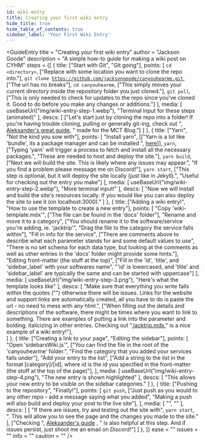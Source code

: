 ```yaml
---
id: wiki-entry
title: Creating your first wiki entry
hide_title: true
hide_table_of_contents: true
sidebar_label: 'Your First Wiki Entry'
---
```


<GuideEntry 
    title = "Creating your first wiki entry"
    author = "Jackson Goode"
    description = "A simple how-to guide for making a wiki post on CYHM"
    steps = {[
        {
            title: ["Start with Git", "Git going"],
            points: [
                <code>cd &#60;directory&#62;</code>,
                    ["Replace <directory> with some location you want to clone the repo into."],
                <code>git clone https://github.com/jacksongoode/canyouhearme.git</code>,
                    ["The url has no breaks"],
                <code>cd canyouhearme</code>,
                    ["This simply moves your current directory inside the repository folder you just cloned."],
                <code>git pull</code>,
                    ["This is only needed to check for updates to the repo since you've cloned it. Good to do before you make any changes or additions."]
            ],
            media: [
                useBaseUrl("img/wiki-entry-step-1.webp"),
                "Terminal input for these steps (animated)"
            ],
            descs: [
                ["Let's start just by cloning the repo into a folder! If you're having trouble cloning, pulling or generally git-ing, check out ", <a href='https://github.com/MCT-master/Guides/wiki/How-to-use-the-MCT-Blog-%E2%80%90-Creating-a-Blog-Post'>Aleksander's great guide</a>, " made for the MCT Blog."]
            ]
        },
        {
            title: ["Yarn", "Not the kind you sow with"],
            points: [
                "Install yarn",
                    [["Yarn is a lot like 'bundle', its a package manager and can be installed ", <a href='https://classic.yarnpkg.com/en/docs/install/'>here</a>]],
                <code>yarn</code>,
                    ["Typing 'yarn' will trigger a process to fetch and install all the necessary packages.",
                    "These are needed to host and deploy the site."],
                <code>yarn build</code>,
                    ["Next we will build the site. This is likely where any issues may appear.",
                    "If you find a problem please message me on Discord!"],
                <code>yarn start</code>,
                    ["This step is optional, but it will deploy the site locally (just like in Jekyll).",
                    "Useful for checking out the entry you make"]
            ],
            media: [
                useBaseUrl("img/wiki-entry-step-2.webp"),
                "More terminal input!"
            ],
            descs: [
                "Now we will install and build the site's resources locally. If you would like you can also deploy the site to see it (on localhost:3000)."
            ]
        },
        {
            title: ["Adding a wiki entry!", "How to use the template to create a new entry"],
            points: [
                "Copy 'wiki-template.mdx'",
                    ["The file can be found in the 'docs' folder"],
                "Rename and move it to a category",
                    ["You should rename it to the software/service you're adding, ie. 'jacktrip'",
                    "Drag the file to the category the service falls within"],
                "Fill in info for the service",
                    ["There are comments above to describe what each parameter stands for and some default values to use",
                    "There is no set schema for each data type, but looking at the comments as well as other entries in the 'docs' folder might provide some hints."],
                "Editing front-matter (the stuff at the top)",
                    ["Fill in the 'id', 'title', and 'sidebar_label' with your softwares name",
                    "'id' is lowercased, and 'title' and 'sidebar_label' are typically the same and can be started with uppercase"]
            ],
            media: [
                useBaseUrl("img/wiki-entry-step-3.png"),
                "Here's what the template looks like"
            ],
            descs: [
                "Make sure that everything you write falls within the quotes (\"\") otherwise there will be issues. Links for the website and support links are automatically created, all you have to do is paste the url - no need to mess with any html.",
                ["When filling out the details and descriptions of the software, there might be times where you want to link to something. There are examples of putting a link into the parameter and bolding, italicizing in other entries. Checking out ",<a href='https://github.com/jacksongoode/canyouhearme/edit/master/docs/audio/jacktrip.mdx'>jacktrip.mdx</a>," is a nice example of a wiki entry!"],   
            ]
        },
        {
            title: ["Creating a link to your page", "Editing the sidebar"],
            points: [
                "Open 'sidebarsWiki.js'",
                    ["You can find the file in the root of the 'canyouhearme' folder.",
                    "Find the category that you added your services falls under"],
                "Add your entry to the list",
                    ["Add a string to the list in the format [category]/[id], where id is the id you specified in the front-matter (the stuff at the top of the page)"],
            ],
            media: [
                useBaseUrl("img/wiki-entry-step-4.png"),
                "The new entry is shown highlighted"
            ],
            descs: [
                "This allows your new entry to be visible on the sidebar categories."
            ]
        },
        {
            title: ["Pushing to the repository", "Finally!"],
            points: [
                <code>git push</code>,
                    ["Just push as you would to any other repo - add a message saying what you added",
                    "Making a push will also build and deploy your post to the live site"],
            ],
            media: [
                "",
                ""
            ],
            descs: [
                [ "If there are issues, try and testing out the site with", <code>yarn start</code>, ". This will allow you to see the page and the changes you made to the site." ],
                ["Checking ", <a href='https://github.com/MCT-master/Guides/wiki/How-to-use-the-MCT-Blog-%E2%80%90-Creating-a-Blog-Post'>Aleksander's guide</a> , " is also helpful at this step. And if issues persist, just shoot me an email on Discord!"]
            ]
        },
    ]}
    ease = ""
    issues = ""
    info = ""
    caution = ""
/>